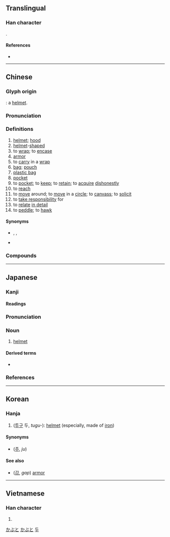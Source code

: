 {{character info/new}}
==Translingual==

===Han character===
{{Han char|rn=10|rad=儿|as=09|sn=11|four=77217|canj=HVHU}}.

====References====
* {{Han ref|kx=0125.200|dkj=01386|dj=0265.270|hdz=10273.160|uh=515C|ud=20828|bh=B0C2|bd=45250}}

----

==Chinese==
{{zh-forms|alt=兠}}

===Glyph origin===
{{Han etym}}
{{Han compound|𠑹|t1=cover|皃|t2=head|ls=ic}}: a [[helmet]].

===Pronunciation===
{{zh-pron
|m=dōu,er=y
|c=dau1
|h=pfs=têu
|md=
|mn=tau/qz,xm,zz:to͘
|mn_note=tau - vernacular; to͘ - literary
|w=
|mc=y
|oc=y
|cat=n,v,a
}}

===Definitions===
{{zh-hanzi}}

# [[helmet]]; [[hood]]
# [[helmet]]-[[shaped]]
# to [[wrap]]; to [[encase]]
# [[armor]]
# to [[carry]] in a [[wrap]]
# [[bag]]; [[pouch]]
# [[plastic bag]]
# [[pocket]]
# to [[pocket]]; to [[keep]]; to [[retain]]; to [[acquire]] [[dishonestly]]
# to [[reach]]
# to [[move]] around; to [[move]] in a [[circle]]; to [[canvass]]; to [[solicit]]
# to [[take responsibility]] for
# to [[relate]] [[in detail]]
# to [[peddle]]; to [[hawk]]

====Synonyms====
* {{sense|pocket}} {{zh-l|口袋}}, {{zh-l|衣袋}}, {{zh-l|衣兜}}
* {{sense|bag}} {{q|Min Nan}} {{zh-l|袋仔}}
{{attention|zh|繞?}}

===Compounds===
{{zh-der|兜捕|兜抄|兜底|兜底兒|兜兜|兜兜褲兒|兜兜嘴兒|兜肚|肚兜|兜風|兜剿|兜攬|兜臉|兜圈子|兜兒|兜售|兜頭|兜頭蓋臉|兜銷|兜子|兜羅|兜胸|圍兜|傴兜|冤兜|兜率天宮|兜膝|兜攬生意|慲兜|兜得轉|兜老底|兜答|兜襠|兜喜神方|兜的|兜搭|帽兜子|兜籠|兜拖|兜翻|兜兜答答|兜率天|兜來兜去|兜紗|兜嘴|兜肚兒|兜鍪|兜率宮|兜轎|暖雲兜|漏兜|阿兜眼|觀音兜|露兜樹}}

----

==Japanese==

===Kanji===
{{ja-kanji|rs=儿09}}

====Readings====
{{ja-readings|goon=つ,と|kanon=とう|kun=かぶと-}}

{{wp|lang=ja}}
{{ja-kanjitab|かぶと|yomi=k}}

===Pronunciation===
{{ja-pron|yomi=k|かぶと|acc=1|acc_ref=DJR,NHK}}

===Noun===
{{ja-noun|かぶと}}

# [[helmet]]

====Derived terms====
* {{ja-r|兜合わせ|かぶとあわせ|[[frot]]}}

===References===
<references/>

[[Category:ja:Armor|かぶと]]
[[Category:ja:Headwear|かぶと]]

----

==Korean==

===Hanja===
{{ko-hanja|hangeul=두|rv=du|mr=tu}}

# ([[투구]] 두, ''tugu-''): [[helmet]] (especially, made of [[iron]])

====Synonyms====
* {{l|ko|冑}} ([[주]], ''ju'')

====See also====
* {{l|ko|甲}} ([[갑]], ''gap'') [[armor]]

[[Category:Hanja readings|두]]

----

==Vietnamese==

===Han character===
{{vi-hantu|[[đâu]]|rs=儿09}}

# {{defn|lang=vi|sort=儿09}}